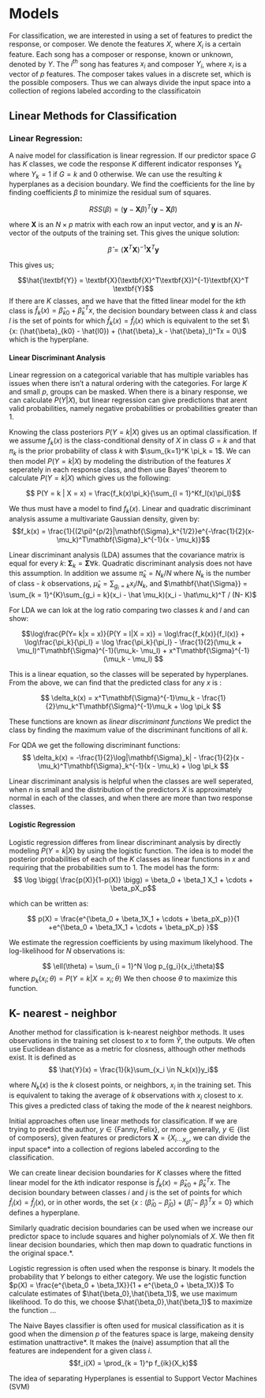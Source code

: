 # Models

For classification, we are interested in using a set of features to predict the response, or composer. We denote the features $X$, where $X_i$ is a certain feature. Each song has a composer or response, known or unknown, denoted by $Y$. The $i^{th}$ song has features $x_i$ and composer $Y_i$, where $x_i$ is a vector of $p$ features. The composer takes values in a discrete set, which is the possible composers. Thus we can always divide the input space into a collection of regions labeled according to the classificatoin 

## Linear Methods for Classification 
### Linear Regression: 
A naive model for classification is linear regression. If our predictor space $G$ has $K$ classes, we code the response $K$ different indicator responses $Y_k$ where $Y_k = 1$ if $G = k$ and 0 otherwise. We can use the resulting $k$ hyperplanes as a decision boundary. We  find the coefficients for the line by finding coefficients $\beta$ to minimize the residual sum of squares. 

$$ RSS(\beta) = (\textbf{y} - \textbf{X}\beta)^T(\textbf{y} - \textbf{X}\beta) $$

where $\textbf{X}$ is an $N\times p$ matrix with each row an input vector, and $\textbf{y}$ is an $N$-vector of the outputs of the training set. 
This gives the unique solution: 

$$ \hat{\beta} = (\textbf{X}^T\textbf{X})^{-1}\textbf{X}^T\textbf{y}$$

This gives us; 

$$\hat{\textbf{Y}} = \textbf{X}(\textbf{X}^T\textbf{X})^{-1}\textbf{X}^T
\textbf{Y}$$
If there are $K$ classes, and we have that the fitted linear model for the $kth$ class is $\hat{f}_k(x) = \hat{\beta}_{k0} + \hat{\beta}^T_kx$, the decision boundary between class $k$ and class $l$ is the set of points for which $\hat{f}_k(x) = \hat{f}_l(x)$ which is equivalent to the set $\{x: (\hat{\beta}_{k0} - \hat{l0}) + (\hat{\beta}_k - \hat{\beta}_l)^Tx = 0\}$   which is the hyperplane. 

#### Linear Discriminant Analysis

Linear regression on a categorical variable that has multiple variables has issues when there isn't a natural ordering with the categories. For large $K$ and small $p$, groups can be masked.  When there is a binary response, we can calculate $P(Y|X)$, but linear regression can give predictions that arent valid probabilities, namely negative probabilities or probabilities greater than 1. 

Knowing the class posteriors $P(Y = k|X)$ gives us an optimal classification. If we assume $f_k(x)$ is the class-conditional density of $X$ in class $G = k$ and that $\pi_k$ is the prior probability of class $k$ with $\sum_{k=1}^K \pi_k = 1$. We can then model $P(Y = k | X)$ by modeling the distribution of the features $X$ seperately in each response class, and then use Bayes' theorem to calculate $P(Y = k |X)$ which gives us the following: 

$$ P(Y = k | X = x) = \frac{f_k(x)\pi_k}{\sum_{l = 1}^Kf_l(x)\pi_l}$$

We thus must have a model to find $f_k(x)$. Linear and quadratic discriminant analysis assume a multivariate Gaussian density, given by: $$f_k(x) = \frac{1}{(2\pi)^{p/2}|\mathbf{\Sigma}_k^{1/2}}e^{-\frac{1}{2}(x-\mu_k)^T\mathbf{\Sigma}_k^{-1}(x - \mu_k)}$$

Linear discriminant analysis (LDA) assumes that the covariance matrix is equal for every $k$: $\mathbf{\Sigma}_k = \mathbf{\Sigma} \forall k$. Quadratic discriminant analysis does not have this assumption. In addition we assume $\hat{\pi}_k = N_k/N$ where $N_k$ is the number of class - $k$ observations, $\hat{\mu}_k = \sum_{g_i = k}x_i/N_k$, and $\mathbf{\hat{\Sigma}} = \sum_{k = 1}^{K}\sum_{g_i = k}(x_i - \hat \mu_k)(x_i - \hat\mu_k)^T / (N- K)$

For LDA we can lok at the log ratio comparing two classes $k$ and $l$ and can show:

$$\log\frac{P(Y= k|x = x)}{P(Y = l|X = x)} = \log\frac{f_k(x)}{f_l(x)} + \log\frac{\pi_k}{\pi_l} = \log \frac{\pi_k}{\pi_l} - \frac{1}{2}(\mu_k + \mu_l)^T\mathbf{\Sigma}^{-1}(\mu_k- \mu_l) + x^T\mathbf{\Sigma}^{-1}(\mu_k - \mu_l) $$

This is a linear equation, so the classes will be seperated by hyperplanes. From the above, we can find that the predicted class for any $x$ is :

$$ \delta_k(x) = x^T\mathbf{\Sigma}^{-1}\mu_k - \frac{1}{2}\mu_k^T\mathbf{\Sigma}^{-1}\mu_k + \log \pi_k $$

These functions are known as $\textit{linear discriminant functions}$
We predict the class by finding the maximum value of the discriminant funcitions of all $k$. 

For QDA we get the following discriminant functions: 
$$ \delta_k(x) = -\frac{1}{2}\log|\mathbf{\Sigma}_k| - \frac{1}{2}(x - \mu_k)^T\mathbf{\Sigma}_k^{-1}(x - \mu_k) + \log \pi_k $$

Linear discriminant analysis is helpful when the classes are well seperated, when $n$ is small and the distribution of the predictors $X$ is approximately normal in each of the classes, and when there are more than two response classes. 

#### Logistic Regression
Logistic regression differes from linear discriminant analysis by directly modeling $P(Y = k|X)$ by using the logistic function. The idea is to model the posterior probabilities of each of the $K$ classes as linear functions in $x$ and requiring that the probabilities sum to 1. The model has the form: 
$$ \log \bigg( \frac{p(X)}{1-p(X)} \bigg) = \beta_0 + \beta_1 X_1 + \cdots + \beta_pX_p$$

which can be written as: 

$$ p(X) = \frac{e^{\beta_0 + \beta_1X_1 + \cdots + \beta_pX_p}}{1 +e^{\beta_0 + \beta_1X_1 + \cdots + \beta_pX_p} }$$

We estimate the regression coefficients by using maximum likelyhood. 
The log-likelihood for $N$ observations is: 

$$ \ell(\theta) = \sum_{i = 1}^N \log p_{g_i}(x_i;\theta)$$
where $p_k(x_i;\theta) = P(Y = k|X = x_i;\theta)$
We then choose $\theta$ to maximize this function.


## K- nearest - neighbor

Another method for classification is k-nearest neighbor methods. It uses observations in the training set closest to $x$ to form $\hat{Y}$, the outputs. We often use Euclidean distance as a metric for closness, although other methods exist. It is defined as
$$ \hat{Y}(x) = \frac{1}{k}\sum_{x_i \in N_k(x)}y_i$$

where $N_k(x)$ is the $k$ closest points, or neighbors, $x_i$ in the training set. This is equivalent to taking the average of $k$ observations with $x_i$ closest to $x$. This gives a predicted class of taking the mode of the $k$ nearest neighbors.




Initial approaches often use linear methods for classification. If we are trying to predict the author, $y \in \{\text{Fanny},\text{Felix}\}$, or more generally, $y \in \{\text{list of composers}\}$, given features or predictors $\textbf{X} = \{X_{i \cdots X_p}$, we can divide the input space* into a collection of regions labeled according to the classification. 

We can create linear decision boundaries for $K$ classes where the fitted linear model for the $k$th indicator response is $\hat{f}_k(x) = \hat{\beta}_{k0} + \hat{\beta}_{k}^Tx.$ The decision boundary between classes $i$ and $j$ is the set of points for which $\hat{f}_i(x) = \hat{f}_j(x)$, or in other words, the set $\{x : (\hat{\beta}_{i0} - \hat{\beta}_{j0}) + (\hat{\beta}_{i} - \hat{\beta}_j)^Tx = 0 \}$ which defines a hyperplane. 

Similarly quadratic decision boundaries can be used when we increase our predictor space to include squares and higher polynomials of $X$. We then fit linear decision boundaries, which then map down to quadratic functions in the original space.*. 

Logistic regression is often used when the response is binary. It models the probability that $Y$ belongs to either category. We use the logistic function $p(X) = \frac{e^{\beta_0 + \beta_1X}}{1 + e^{\beta_0 + \beta_1X}}$ To calculate estimates of $\hat{\beta_0},\hat{\beta_1}$, we use maximum likelihood. To do this, we choose $\hat{\beta_0},\hat{\beta_1}$ to maximize the function ... 

The Naive Bayes classifier is often used for musical classification as it is good when the dimension $p$ of the features space is large, makeing density estimation unattractive*. It makes the (naive) assumption that all the features are independent for a given class $i$. $$f_i(X) = \prod_{k = 1}^p f_{ik}(X_k)$$


The idea of separating Hyperplanes is essential to Support Vector Machines (SVM)




